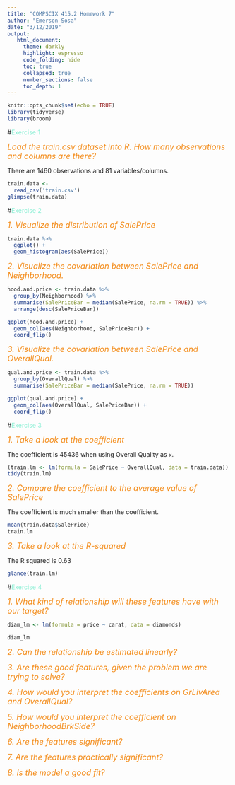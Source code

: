 ```yaml
---
title: "COMPSCIX 415.2 Homework 7"
author: "Emerson Sosa"
date: "3/12/2019"
output: 
   html_document:
     theme: darkly
     highlight: espresso
     code_folding: hide
     toc: true
     collapsed: true
     number_sections: false
     toc_depth: 1
---
```


```r
knitr::opts_chunk$set(echo = TRUE)
library(tidyverse)
library(broom)
```

<font color=#86efd3> </font>
<font color=#F38812 size=4> </font>

#<font color=#86efd3>Exercise 1</font> 

<font color=#F38812 size=4>*Load the train.csv dataset into R. How many observations and columns are there?*</font>

There are 1460 observations and 81 variables/columns.

```r
train.data <- 
  read_csv('train.csv')
glimpse(train.data)

```

#<font color=#86efd3>Exercise 2</font>

<font color=#F38812 size=4>*1. Visualize the distribution of SalePrice*</font>

```r
train.data %>% 
  ggplot() +
  geom_histogram(aes(SalePrice)) 
```


<font color=#F38812 size=4>*2. Visualize the covariation between SalePrice and Neighborhood.*</font>

```r
hood.and.price <- train.data %>% 
  group_by(Neighborhood) %>%
  summarise(SalePriceBar = median(SalePrice, na.rm = TRUE)) %>% 
  arrange(desc(SalePriceBar))

ggplot(hood.and.price) +
  geom_col(aes(Neighborhood, SalePriceBar)) +
  coord_flip()
```


<font color=#F38812 size=4>*3. Visualize the covariation between SalePrice and OverallQual.*</font>

```r
qual.and.price <- train.data %>% 
  group_by(OverallQual) %>%
  summarise(SalePriceBar = median(SalePrice, na.rm = TRUE))

ggplot(qual.and.price) +
  geom_col(aes(OverallQual, SalePriceBar)) +
  coord_flip()
```

#<font color=#86efd3>Exercise 3</font>

<font color=#F38812 size=4>*1. Take a look at the coefficient*</font>

The coefficient is 45436 when using Overall Quality as `x`.

```r
(train.lm <- lm(formula = SalePrice ~ OverallQual, data = train.data))
tidy(train.lm)
```


<font color=#F38812 size=4>*2. Compare the coefficient to the average value of SalePrice*</font>

The coefficient is much smaller than the coefficient.

```r
mean(train.data$SalePrice) 
train.lm
```


<font color=#F38812 size=4>*3. Take a look at the R-squared*</font>

The R squared is 0.63

```r
glance(train.lm)
```

#<font color=#86efd3>Exercise 4</font>

<font color=#F38812 size=4>*1. What kind of relationship will these features have with our target?*</font>

```r
diam_lm <- lm(formula = price ~ carat, data = diamonds)

diam_lm

```


<font color=#F38812 size=4>*2. Can the relationship be estimated linearly?*</font>

<font color=#F38812 size=4>*3. Are these good features, given the problem we are trying to solve?*</font>

<font color=#F38812 size=4>*4. How would you interpret the coefficients on GrLivArea and OverallQual?*</font>

<font color=#F38812 size=4>*5. How would you interpret the coefficient on NeighborhoodBrkSide?*</font>

<font color=#F38812 size=4>*6. Are the features significant?*</font>

<font color=#F38812 size=4>*7. Are the features practically significant?*</font>

<font color=#F38812 size=4>*8. Is the model a good fit?*</font>
